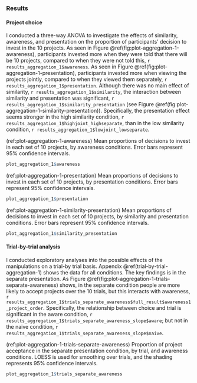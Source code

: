 ### Results {#results-aggregation-1}

#### Project choice

I conducted a three-way ANOVA to investigate the effects of similarity,
awareness, and presentation on the proportion of participants' decision to
invest in the 10 projects. As seen in
Figure \@ref(fig:plot-aggregation-1-awareness), participants invested more when
they were told that there will be 10 projects, compared to when they were not
told this, `r results_aggregation_1$awareness`. As seen in
Figure \@ref(fig:plot-aggregation-1-presentation), participants invested more
when viewing the projects jointly, compared to when they viewed them separately,
`r results_aggregation_1$presentation`. Although there was no main effect of
similarity, `r results_aggregation_1$similarity`, the interaction between
similarity and presentation was significant,
`r results_aggregation_1$similarity_presentation` (see
Figure \@ref(fig:plot-aggregation-1-similarity-presentation)). Specifically, the
presentation effect seems stronger in the high similarity condition,
`r results_aggregation_1$highjoint_highseparate`, than in the low similarity
condition, `r results_aggregation_1$lowjoint_lowseparate`.

(ref:plot-aggregation-1-awareness) Mean proportions of decisions to invest in each set of 10 projects, by awareness conditions. Error bars represent 95% confidence intervals.

```r
plot_aggregation_1$awareness
```

(ref:plot-aggregation-1-presentation) Mean proportions of decisions to invest in each set of 10 projects, by presentation conditions. Error bars represent 95% confidence intervals.

```r
plot_aggregation_1$presentation
```

(ref:plot-aggregation-1-similarity-presentation) Mean proportions of decisions to invest in each set of 10 projects, by similarity and presentation conditions. Error bars represent 95% confidence intervals.

```r
plot_aggregation_1$similarity_presentation
```

#### Trial-by-trial analysis

I conducted exploratory analyses into the possible effects of the manipulations
on a trial-by trial basis. Appendix \@ref(trial-by-trial-aggregation-1) shows
the data for all conditions. The key findings is in the separate presentation.
As Figure \@ref(fig:plot-aggregation-1-trials-separate-awareness) shows, in the
separate condition people are more likely to accept projects over the 10 trials,
but this interacts with awareness,
`r results_aggregation_1$trials_separate_awareness$full_result$awareness1_project_order`.
Specifically, the relationship between choice and trial is significant in the
aware condition,
`r results_aggregation_1$trials_separate_awareness_slope$aware`; but not in the
naive condition,
`r results_aggregation_1$trials_separate_awareness_slope$naive`.

(ref:plot-aggregation-1-trials-separate-awareness) Proportion of project acceptance in the separate presentation condition, by trial, and awareness conditions. LOESS is used for smoothing over trials, and the shading represents 95% confidence intervals.

```r
plot_aggregation_1$trials_separate_awareness
```
